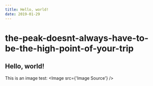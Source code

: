 ```yaml
---
title: Hello, world!
date: 2019-01-29
---
```


# the-peak-doesnt-always-have-to-be-the-high-point-of-your-trip

## Hello, world!

This is an image test: <Image src={'Image Source'} />